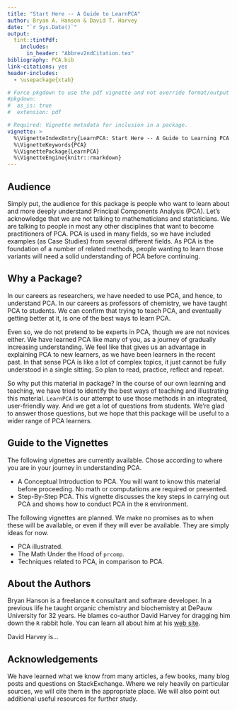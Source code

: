 ```yaml
---
title: "Start Here -- A Guide to LearnPCA"
author: Bryan A. Hanson & David T. Harvey
date: "`r Sys.Date()`"
output:
  tint::tintPdf:
    includes:
      in_header: "Abbrev2ndCitation.tex"
bibliography: PCA.bib
link-citations: yes
header-includes:
  - \usepackage{xtab}

# Force pkgdown to use the pdf vignette and not override format/output
#pkgdown:
#  as_is: true
#  extension: pdf

# Required: Vignette metadata for inclusion in a package.
vignette: >
  %\VignetteIndexEntry{LearnPCA: Start Here -- A Guide to Learning PCA with LearnPCA}
  %\VignetteKeywords{PCA}
  %\VignettePackage{LearnPCA}
  %\VignetteEngine{knitr::rmarkdown}
---
```


## Audience

Simply put, the audience for this package is people who want to learn about and more deeply understand Principal Components Analysis (PCA).  Let's acknowledge that we are not talking to mathematicians and statisticians.  We are talking to people in most any other disciplines that want to become practitioners of PCA.  PCA is used in many fields, so we have included examples (as Case Studies) from several different fields.  As PCA is the foundation of a number of related methods, people wanting to learn those variants will need a solid understanding of PCA before continuing.

## Why a Package?

In our careers as researchers, we have needed to use PCA, and hence, to understand PCA.  In our careers as professors of chemistry, we have taught PCA to students.  We can confirm that trying to teach PCA, and eventually getting better at it, is one of the best ways to learn PCA.\sidenote{We don't really have any evidence that we are getting better at teaching PCA, but we sure hope so.}

Even so, we do not pretend to be experts in PCA, though we are not novices either.  We have learned PCA like many of you, as a journey of gradually increasing understanding.  We feel like that gives us an advantage in explaining PCA to new learners, as we have been learners in the recent past.  In that sense PCA is like a lot of complex topics, it just cannot be fully understood in a single sitting.   So plan to read, practice, reflect and repeat.

So why put this material in package?  In the course of our own learning and teaching, we have tried to identify the best ways of teaching and illustrating this material.  `LearnPCA` is our attempt to use those methods in an integrated, user-friendly way.  And we get a lot of questions from students.  We're glad to answer those questions, but we hope that this package will be useful to a wider range of PCA learners.

## Guide to the Vignettes

The following vignettes are currently available.  Chose according to where you are in your journey in understanding PCA.

* A Conceptual Introduction to PCA.  You will want to know this material before proceeding.  No math or computations are required or presented.
* Step-By-Step PCA.  This vignette discusses the key steps in carrying out PCA and shows how to conduct PCA in the `R` environment.

The following vignettes are planned.  We make no promises as to when these will be available, or even if they will ever be available.  They are simply ideas for now.

* PCA illustrated.
* The Math Under the Hood of `prcomp`.
* Techniques related to PCA, in comparison to PCA.

## About the Authors

Bryan Hanson is a freelance `R` consultant and software developer.  In a previous life he taught organic chemistry and biochemistry at DePauw University for 32 years.  He blames co-author David Harvey for dragging him down the `R` rabbit hole.  You can learn all about him at his [web site](http://academic.depauw.edu/~hanson/index.html).

David Harvey is...

## Acknowledgements

We have learned what we know from many articles, a few books, many blog posts and questions on StackExchange.  Where we rely heavily on particular sources, we will cite them in the appropriate place.  We will also point out additional useful resources for further study.
